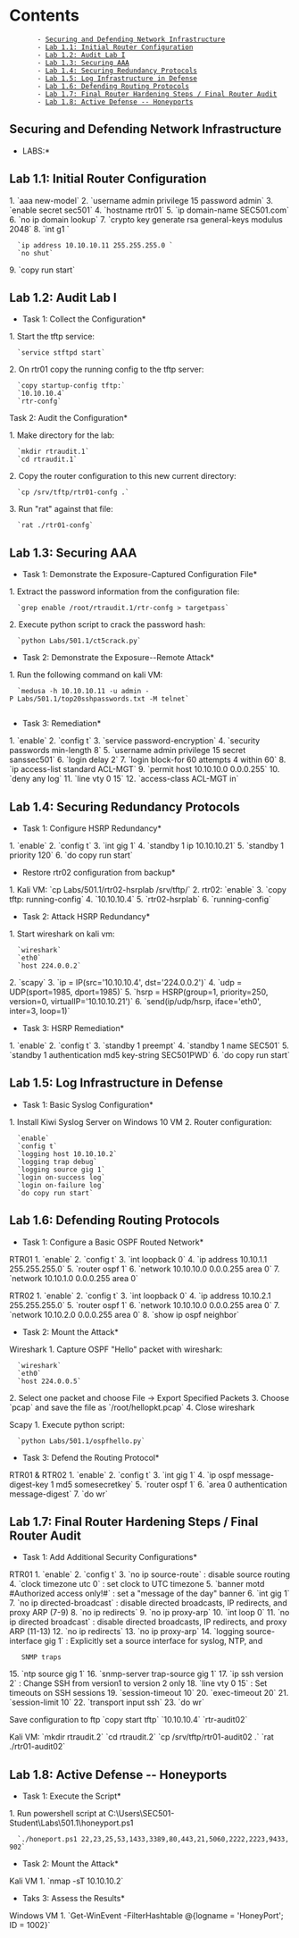 = Contents =
        - [[#Securing and Defending Network Infrastructure|Securing and Defending Network Infrastructure]]
        - [[#Lab 1.1: Initial Router Configuration|Lab 1.1: Initial Router Configuration]]
        - [[#Lab 1.2: Audit Lab I|Lab 1.2: Audit Lab I]]
        - [[#Lab 1.3: Securing AAA|Lab 1.3: Securing AAA]]
        - [[#Lab 1.4: Securing Redundancy Protocols|Lab 1.4: Securing Redundancy Protocols]]
        - [[#Lab 1.5: Log Infrastructure in Defense|Lab 1.5: Log Infrastructure in Defense]]
        - [[#Lab 1.6: Defending Routing Protocols|Lab 1.6: Defending Routing Protocols]]
        - [[#Lab 1.7: Final Router Hardening Steps / Final Router Audit|Lab 1.7: Final Router Hardening Steps / Final Router Audit]]
        - [[#Lab 1.8: Active Defense -- Honeyports|Lab 1.8: Active Defense -- Honeyports]]

== Securing and Defending Network Infrastructure ==

*LABS:*

== Lab 1.1: Initial Router Configuration ==

1. `aaa new-model`
2. `username admin privilege 15 password admin`
3. `enable secret sec501`
4. `hostname rtr01`
5. `ip domain-name SEC501.com`
6. `no ip domain lookup`
7. `crypto key generate rsa general-keys modulus 2048`
8. `int g1 `
   `ip address 10.10.10.11 255.255.255.0 `
   `no shut`
9. `copy run start`

== Lab 1.2: Audit Lab I ==

*Task 1: Collect the Configuration*

1. Start the tftp service: 
   `service stftpd start`
2. On rtr01 copy the running config to the tftp server: 
   `copy startup-config tftp:`
   `10.10.10.4`
   `rtr-confg`

Task 2: Audit the Configuration*

1. Make directory for the lab: 
   `mkdir rtraudit.1`
   `cd rtraudit.1`
2. Copy the router configuration to this new current directory: 
   `cp /srv/tftp/rtr01-confg .`
3. Run "rat" against that file: 
   `rat ./rtr01-confg`

== Lab 1.3: Securing AAA ==

*Task 1: Demonstrate the Exposure-Captured Configuration File*

1. Extract the password information from the configuration file: 
   `grep enable /root/rtraudit.1/rtr-confg > targetpass`
2. Execute python script to crack the password hash: 
   `python Labs/501.1/ct5crack.py`

*Task 2: Demonstrate the Exposure--Remote Attack*

1. Run the following command on kali VM: 
   `medusa -h 10.10.10.11 -u admin -P Labs/501.1/top20sshpasswords.txt -M telnet`
   
*Task 3: Remediation*

1. `enable`
2. `config t`
3. `service password-encryption`
4. `security passwords min-length 8`
5. `username admin privilege 15 secret sanssec501`
6. `login delay 2`
7. `login block-for 60 attempts 4 within 60`
8. `ip access-list standard ACL-MGT`
9. `permit host 10.10.10.0 0.0.0.255`
10. `deny any log`
11. `line vty 0 15`
12. `access-class ACL-MGT in`

== Lab 1.4: Securing Redundancy Protocols ==

*Task 1: Configure HSRP Redundancy*

1. `enable`
2. `config t`
3. `int gig 1`
4. `standby 1 ip 10.10.10.21`
5. `standby 1 priority 120`
6. `do copy run start`

*Restore rtr02 configuration from backup*

1. Kali VM: `cp Labs/501.1/rtr02-hsrplab /srv/tftp/`
2. rtr02: `enable`
3. `copy tftp: running-config`
4. `10.10.10.4`
5. `rtr02-hsrplab`
6. `running-config`

*Task 2: Attack HSRP Redundancy*

1. Start wireshark on kali vm: 
   `wireshark`
   `eth0`
   `host 224.0.0.2`
2. `scapy`
3. `ip = IP(src='10.10.10.4', dst='224.0.0.2')`
4. `udp = UDP(sport=1985, dport=1985)`
5. `hsrp = HSRP(group=1, priority=250, version=0, virtualIP='10.10.10.21')`
6. `send(ip/udp/hsrp, iface='eth0', inter=3, loop=1)`

*Task 3: HSRP Remediation*

1. `enable`
2. `config t`
3. `standby 1 preempt`
4. `standby 1 name SEC501`
5. `standby 1 authentication md5 key-string SEC501PWD`
6. `do copy run start`

== Lab 1.5: Log Infrastructure in Defense ==

*Task 1: Basic Syslog Configuration*

1. Install Kiwi Syslog Server on Windows 10 VM
2. Router configuration: 
   `enable`
   `config t`
   `logging host 10.10.10.2`
   `logging trap debug`
   `logging source gig 1`
   `login on-success log`
   `login on-failure log`
   `do copy run start`

== Lab 1.6: Defending Routing Protocols ==

*Task 1: Configure a Basic OSPF Routed Network*

RTR01
1. `enable`
2. `config t`
3. `int loopback 0`
4. `ip address 10.10.1.1 255.255.255.0`
5. `router ospf 1`
6. `network 10.10.10.0 0.0.0.255 area 0`
7. `network 10.10.1.0 0.0.0.255 area 0`
   
RTR02
1. `enable`
2. `config t`
3. `int loopback 0`
4. `ip address 10.10.2.1 255.255.255.0`
5. `router ospf 1`
6. `network 10.10.10.0 0.0.0.255 area 0`
7. `network 10.10.2.0 0.0.0.255 area 0`
8. `show ip ospf neighbor`

*Task 2: Mount the Attack*

Wireshark
1. Capture OSPF "Hello" packet with wireshark: 
   `wireshark`
   `eth0`
   `host 224.0.0.5`
2. Select one packet and choose File -> Export Specified Packets
3. Choose `pcap` and save the file as `/root/hellopkt.pcap`
4. Close wireshark

Scapy
1. Execute python script: 
   `python Labs/501.1/ospfhello.py`

*Task 3: Defend the Routing Protocol*

RTR01 & RTR02
1. `enable`
2. `config t`
3. `int gig 1`
4. `ip ospf message-digest-key 1 md5 somesecretkey`
5. `router ospf 1`
6. `area 0 authentication message-digest`
7. `do wr`
   
== Lab 1.7: Final Router Hardening Steps / Final Router Audit ==

*Task 1: Add Additional Security Configurations*

RTR01
1. `enable`
2. `config t`
3. `no ip source-route` : disable source routing
4. `clock timezone utc 0` : set clock to UTC timezone
5. `banner motd #Authorized access only!#` : set a "message of the day" banner
6. `int gig 1`
7. `no ip directed-broadcast` : disable directed broadcasts, IP redirects, and proxy ARP (7-9)
8. `no ip redirects`
9. `no ip proxy-arp`
10. `int loop 0`
11. `no ip directed broadcast` : disable directed broadcasts, IP redirects, and proxy ARP (11-13)
12. `no ip redirects`
13. `no ip proxy-arp`
14. `logging source-interface gig 1` : Explicitly set a source interface for syslog, NTP, and 
    SNMP traps
15. `ntp source gig 1`
16. `snmp-server trap-source gig 1`
17. `ip ssh version 2` : Change SSH from version1 to version 2 only
18. `line vty 0 15` : Set timeouts on SSH sessions
19. `session-timeout 10`
20. `exec-timeout 20`
21. `session-limit 10`
22. `transport input ssh`
23. `do wr`
   
Save configuration to ftp
`copy start tftp`
`10.10.10.4`
`rtr-audit02`

Kali VM:
`mkdir rtraudit.2`
`cd rtraudit.2`
`cp /srv/tftp/rtr01-audit02 .`
`rat ./rtr01-audit02`

== Lab 1.8: Active Defense -- Honeyports ==

*Task 1: Execute the Script*

1. Run powershell script at C:\Users\SEC501-Student\Labs\501.1\honeyport.ps1 
   `./honeport.ps1 22,23,25,53,1433,3389,80,443,21,5060,2222,2223,9433,902`

*Task 2: Mount the Attack*

Kali VM
1. `nmap -sT 10.10.10.2`

*Taks 3: Assess the Results*

Windows VM
1. `Get-WinEvent -FilterHashtable @{logname = 'HoneyPort'; ID = 1002}`
